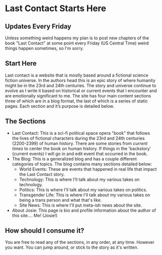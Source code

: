 # Last Contact Starts Here

## Updates Every Friday

Unless something weird happens my plan is to post new chapters of the book "Last Contact" at some point every Friday (US Central Time) weird things happen sometimes, so I'm sorry.

## Start Here

Last contact is a website that is mostly based around a fictional science fiction universe. In the authors head this is an epic story of where humanity might be in the 23rd and 24th centuries. The story and universe continue to evolve as I write it based on historical or current events that I encounter and are emotionally significant to me. The site has four main content sections three of which are in a blog format, the last of which is a series of static pages. Each section and it’s purpose is detailed below.

## The Sections

- Last Contact: This is a sci-fi political space opera "book" that follows the lives of fictional characters during the 23rd and 24th centuries (2200-2399) of human history. There are some stories from *current times* to center the book on human history. If things in the 'backstory' (current events) I will go in and edit event that occurred in the book.
- The Blog: This is a generalized blog and has a couple different categories of topics. The blog contains many sections detailed below:
  - World Events: These are events that happened in real life that impact the Last Contact story.
  - Technology: This is where I'll talk about my various takes on technology.
  - Politics: This is where I'll talk about my various takes on politics.
  - Transgender Life: This is where I'll talk about my various takes on being a trans person and what that's like.
  - Site News: This is where I'll put meta-ish news about the site.
- About Josie: This page is bio and profile information about the author of this site.... Me! (Josie!)

## How should I consume it?

You are free to read any of the sections, in any order, at any time. However you want. You can jump around, or stick to the story as it's written.
